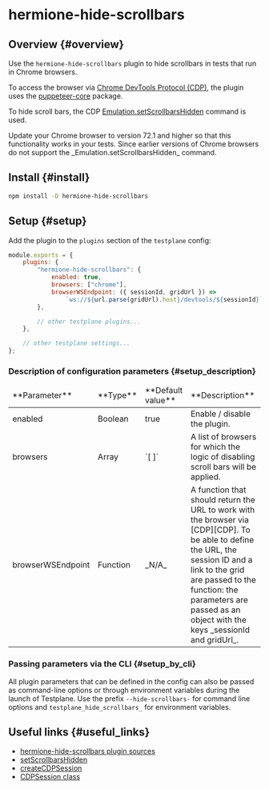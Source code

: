 
# hermione-hide-scrollbars

## Overview {#overview}

Use the `hermione-hide-scrollbars` plugin to hide scrollbars in tests that run in Chrome browsers.

To access the browser via [Chrome DevTools Protocol (CDP)][CDP], the plugin uses the [puppeteer-core](https://github.com/GoogleChrome/puppeteer) package.

To hide scroll bars, the CDP [Emulation.setScrollbarsHidden][set-scrollbars-hidden] command is used.

<Admonition type="warning">
    Update your Chrome browser to version 72.1 and higher so that this functionality works in your
    tests. Since earlier versions of Chrome browsers do not support the
    _Emulation.setScrollbarsHidden_ command.
</Admonition>

## Install {#install}

```bash
npm install -D hermione-hide-scrollbars
```

## Setup {#setup}

Add the plugin to the `plugins` section of the `testplane` config:

```javascript
module.exports = {
    plugins: {
        "hermione-hide-scrollbars": {
            enabled: true,
            browsers: ["chrome"],
            browserWSEndpoint: ({ sessionId, gridUrl }) =>
                `ws://${url.parse(gridUrl).host}/devtools/${sessionId}`,
        },

        // other testplane plugins...
    },

    // other testplane settings...
};
```

### Description of configuration parameters {#setup_description}

<table>
<thead>
<tr><td>**Parameter**</td><td>**Type**</td><td>**Default value**</td><td>**Description**</td></tr>
</thead>
<tbody>
<tr><td>enabled</td><td>Boolean</td><td>true</td><td>Enable / disable the plugin.</td></tr>
<tr><td>browsers</td><td>Array</td><td>`[ ]`</td><td>A list of browsers for which the logic of disabling scroll bars will be applied.</td></tr>
<tr><td>browserWSEndpoint</td><td>Function</td><td>_N/A_</td><td>A function that should return the URL to work with the browser via [CDP][CDP]. To be able to define the URL, the session ID and a link to the grid are passed to the function: the parameters are passed as an object with the keys _sessionId and gridUrl_.</td></tr>

</tbody>
</table>

### Passing parameters via the CLI {#setup_by_cli}

All plugin parameters that can be defined in the config can also be passed as command-line options or through environment variables during the launch of Testplane. Use the prefix `--hide-scrollbars-` for command line options and `testplane_hide_scrollbars_` for environment variables.

## Useful links {#useful_links}

-   [hermione-hide-scrollbars plugin sources][hermione-hide-scrollbars]
-   [setScrollbarsHidden][set-scrollbars-hidden]
-   [createCDPSession](https://github.com/puppeteer/puppeteer/blob/main/docs/api/puppeteer.target.createcdpsession.md)
-   [CDPSession class](https://github.com/puppeteer/puppeteer/blob/main/docs/api/puppeteer.cdpsession.md)

[hermione-hide-scrollbars]: https://github.com/gemini-testing/hermione-hide-scrollbars/
[set-scrollbars-hidden]: https://chromedevtools.github.io/devtools-protocol/tot/Emulation/#method-setScrollbarsHidden
[CDP]: https://chromedevtools.github.io/devtools-protocol/
